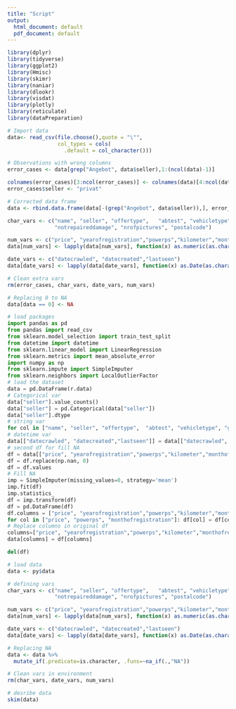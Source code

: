 ```yaml
---
title: "Script"
output:
  html_document: default
  pdf_document: default
---
```


```r
library(dplyr)
library(tidyverse)
library(ggplot2)
library(Hmisc)
library(skimr)
library(naniar)
library(dlookr)
library(visdat)
library(plotly)
library(reticulate)
library(dataPreparation)
```

```r
# Import data
data<- read_csv(file.choose(),quote = "\"",
                col_types = cols(
                  .default = col_character()))

# Observations with wrong columns
error_cases <- data[grep("Angebot", data$seller),1:(ncol(data)-1)]

colnames(error_cases)[3:ncol(error_cases)] <- colnames(data)[4:ncol(data)]
error_cases$seller <- "privat"

# Corrected data frame
data <- rbind.data.frame(data[-(grep("Angebot", data$seller)),], error_cases)

char_vars <- c("name", "seller", "offertype",	"abtest", "vehicletype", "gearbox", "model", "fueltype", "brand", 
               "notrepaireddamage", "nrofpictures", "postalcode")

num_vars <- c("price", "yearofregistration","powerps","kilometer","monthofregistration")
data[num_vars] <- lapply(data[num_vars], function(x) as.numeric(as.character(x)))

date_vars <- c("datecrawled", "datecreated","lastseen")
data[date_vars] <- lapply(data[date_vars], function(x) as.Date(as.character(x)))

# Clean extra vars
rm(error_cases, char_vars, date_vars, num_vars)

# Replacing 0 to NA
data[data == 0] <- NA
```

```python
# load packages
import pandas as pd
from pandas import read_csv
from sklearn.model_selection import train_test_split
from datetime import datetime
from sklearn.linear_model import LinearRegression
from sklearn.metrics import mean_absolute_error
import numpy as np
from sklearn.impute import SimpleImputer
from sklearn.neighbors import LocalOutlierFactor
# load the dataset
data = pd.DataFrame(r.data)
# Categorical var
data["seller"].value_counts()
data["seller"] = pd.Categorical(data["seller"])
data["seller"].dtype
# string var
for col in ["name", "seller", "offertype",	"abtest", "vehicletype", "gearbox", "model", "fueltype", "brand", "notrepaireddamage", "nrofpictures", "postalcode"]: data[col] = data[col].astype('str')
# datetime var
data[["datecrawled", "datecreated","lastseen"]] = data[["datecrawled", "datecreated","lastseen"]].apply(pd.to_datetime, format='%Y-%m-%d')
# second df for fill NA
df = data[["price", "yearofregistration","powerps","kilometer","monthofregistration"]]
df = df.replace(np.nan, 0)
df = df.values
# Fill NA
imp = SimpleImputer(missing_values=0, strategy='mean')
imp.fit(df)
imp.statistics_
df = imp.transform(df)
df = pd.DataFrame(df)
df.columns = ["price", "yearofregistration","powerps","kilometer","monthofregistration"]
for col in ["price", "powerps", "monthofregistration"]: df[col] = df[col].astype('int')
# Replace columns in original df
columns=["price", "yearofregistration","powerps","kilometer","monthofregistration"]
data[columns] = df[columns]

del(df)

```

```r
# load data
data <- py$data

# defining vars
char_vars <- c("name", "seller", "offertype",	"abtest", "vehicletype", "gearbox", "model", "fueltype", "brand", 
               "notrepaireddamage", "nrofpictures", "postalcode")

num_vars <- c("price", "yearofregistration","powerps","kilometer","monthofregistration")
data[num_vars] <- lapply(data[num_vars], function(x) as.numeric(as.character(x)))

date_vars <- c("datecrawled", "datecreated","lastseen")
data[date_vars] <- lapply(data[date_vars], function(x) as.Date(as.character(x)))

# Replacing NA
data <- data %>%
  mutate_if(.predicate=is.character, .funs=~na_if(.,"NA"))

# Clean vars in environment
rm(char_vars, date_vars, num_vars)

# desribe data
skim(data)
```

